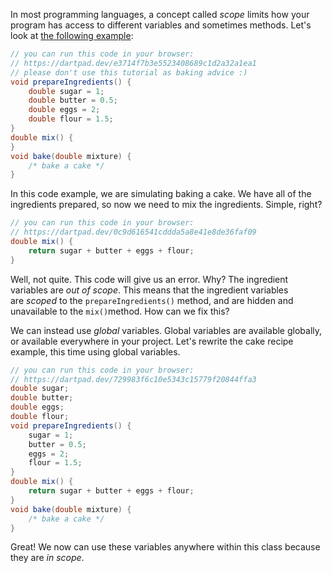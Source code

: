 In most programming languages, a concept called *scope* limits how your program has access to different variables and sometimes methods. Let's look at [the following example](https://www.notion.so/e3714f7b3e5523408689c1d2a32a1ea1):

```java
// you can run this code in your browser:
// https://dartpad.dev/e3714f7b3e5523408689c1d2a32a1ea1
// please don't use this tutorial as baking advice :)
void prepareIngredients() {
    double sugar = 1;
    double butter = 0.5;
    double eggs = 2;
    double flour = 1.5;
}
double mix() {
}
void bake(double mixture) {
    /* bake a cake */
}
```

In this code example, we are simulating baking a cake. We have all of the ingredients prepared, so now we need to mix the ingredients. Simple, right?

```java
// you can run this code in your browser:
// https://dartpad.dev/0c9d616541cddda5a8e41e8de36faf09
double mix() {
    return sugar + butter + eggs + flour;
}
```

Well, not quite. This code will give us an error. Why? The ingredient variables are *out of scope*. This means that the ingredient variables are *scoped* to the `prepareIngredients()` method, and are hidden and unavailable to the `mix()`method. How can we fix this?

We can instead use *global* variables. Global variables are available globally, or available everywhere in your project. Let's rewrite the cake recipe example, this time using global variables.

```java
// you can run this code in your browser:
// https://dartpad.dev/729983f6c10e5343c15779f20844ffa3
double sugar;
double butter;
double eggs;
double flour;
void prepareIngredients() {
    sugar = 1;
    butter = 0.5;
    eggs = 2;
    flour = 1.5;
}
double mix() {
    return sugar + butter + eggs + flour;
}
void bake(double mixture) {
    /* bake a cake */
}
```

Great! We now can use these variables anywhere within this class because they are *in scope*.